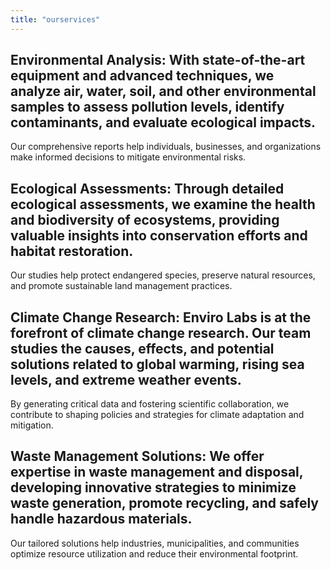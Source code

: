 ```yaml
---
title: "ourservices"
---
```



## Environmental Analysis: With state-of-the-art equipment and advanced techniques, we analyze air, water, soil, and other environmental samples to assess pollution levels, identify contaminants, and evaluate ecological impacts. 
Our comprehensive reports help individuals, businesses, and organizations make informed decisions to mitigate environmental risks.

## Ecological Assessments: Through detailed ecological assessments, we examine the health and biodiversity of ecosystems, providing valuable insights into conservation efforts and habitat restoration. 
Our studies help protect endangered species, preserve natural resources, and promote sustainable land management practices.

## Climate Change Research: Enviro Labs is at the forefront of climate change research. Our team studies the causes, effects, and potential solutions related to global warming, rising sea levels, and extreme weather events. 
By generating critical data and fostering scientific collaboration, we contribute to shaping policies and strategies for climate adaptation and mitigation.

## Waste Management Solutions: We offer expertise in waste management and disposal, developing innovative strategies to minimize waste generation, promote recycling, and safely handle hazardous materials. 
Our tailored solutions help industries, municipalities, and communities optimize resource utilization and reduce their environmental footprint.